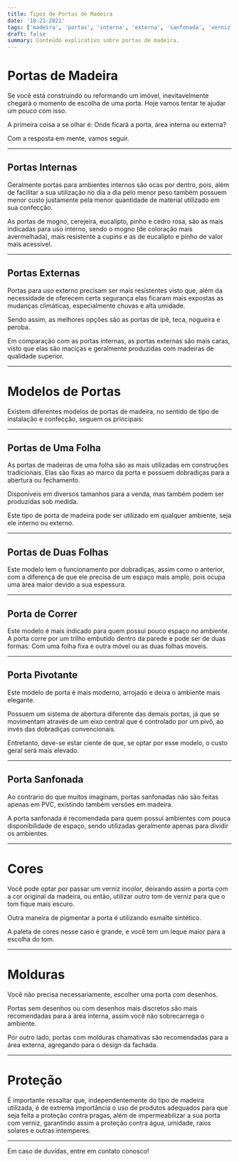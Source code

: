 ```yaml
---
title: Tipos de Portas de Madeira 
date: '10-21-2021'
tags: ['madeira', 'portas', 'interna', 'externa', 'sanfonada', 'verniz', 'pvc']
draft: false
summary: Conteúdo explicativo sobre portas de madeira.
---
```


# Portas de Madeira

Se você está construindo ou reformando um imóvel, inevitavelmente chegará o momento de escolha de uma porta. Hoje vamos tentar te ajudar um pouco com isso.

A primeira coisa a se olhar é: Onde ficará a porta, área interna ou externa?

Com a resposta em mente, vamos seguir.

---

## Portas Internas

Geralmente portas para ambientes internos são ocas por dentro, pois, além de facilitar a sua utilização no dia a dia pelo menor peso também possuem menor custo justamente pela menor quantidade de material utilizado em sua confecção.

As portas de mogno, cerejeira, eucalipto, pinho e cedro rosa, são as mais indicadas para uso interno, sendo o mogno (de coloração mais avermelhada), mais resistente a cupins e as de eucalipto e pinho de valor mais acessível. 

---

## Portas Externas

Portas para uso externo precisam ser mais resistentes visto que, além da necessidade de oferecem certa segurança elas ficaram mais expostas as mudanças climáticas, especialmente chuvas e alta umidade.

Sendo assim, as melhores opções são as portas de ipê, teca, nogueira e peroba.

Em comparação com as portas internas, as portas externas são mais caras, visto que elas são maciças e geralmente produzidas com madeiras de qualidade superior.

---

# Modelos de Portas 

Existem diferentes modelos de portas de madeira, no sentido de tipo de instalação e confecção, seguem os principais:  

---

## Portas de Uma Folha 

As portas de madeiras de uma folha são as mais utilizadas em construções tradicionais. Elas são fixas ao marco da porta e possuem dobradiças para a abertura ou fechamento.

Disponíveis em diversos tamanhos para a venda, mas também podem ser produzidas sob medida.

Este tipo de porta de madeira pode ser utilizado em qualquer ambiente, seja ele interno ou externo. 

---

## Portas de Duas Folhas

Este modelo tem o funcionamento por dobradiças, assim como o anterior, com a diferença de que ele precisa de um espaço mais amplo, pois ocupa uma área maior devido a sua espessura.  

---

## Porta de Correr

Este modelo é mais indicado para quem possui pouco espaço no ambiente. 
A porta corre por um trilho embutido dentro da parede e pode ser de duas formas: Com uma folha fixa e outra móvel ou as duas folhas moveis. 

---

## Porta Pivotante

Este modelo de porta é mais moderno, arrojado e deixa o ambiente mais elegante.

Possuem um sistema de abertura diferente das demais portas, já que se movimentam através de um eixo central que é controlado por um pivô, ao invés das dobradiças convencionais.

Entretanto, deve-se estar ciente de que, se optar por esse modelo, o custo geral será mais elevado.

---

## Porta Sanfonada

Ao contrario do que muitos imaginam, portas sanfonadas não são feitas apenas em PVC, existindo também versões em madeira.

A porta sanfonada é recomendada para quem possui ambientes com pouca disponibilidade de espaço, sendo utilizadas geralmente apenas para dividir os ambientes.


---

# Cores

Você pode optar por passar um verniz incolor, deixando assim a porta com a cor original da madeira, ou então, utilizar outro tom de verniz para que o tom fique mais escuro.

Outra maneira de pigmentar a porta é utilizando esmalte sintético.

A paleta de cores nesse caso é grande, e você tem um leque maior para a escolha do tom.

---

# Molduras

Você não precisa necessariamente, escolher uma porta com desenhos.

Portas sem desenhos ou com desenhos mais discretos são mais recomendadas para a área interna, assim você não sobrecarrega o ambiente.

Por outro lado, portas com molduras chamativas são recomendadas para a área externa, agregando para o design da fachada.

---

# Proteção

É importante ressaltar que, independentemente do tipo de madeira utilizada, é de extrema importância o uso de produtos adequados para que seja feita a proteção contra pragas, além de impermeabilizar a sua porta com verniz, garantindo assim a proteção contra água, umidade, raios solares e outras intemperes.  

---

Em caso de duvidas, entre em contato conosco! 